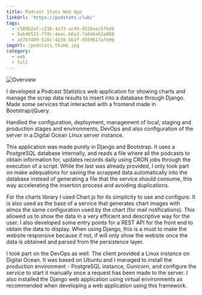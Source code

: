 ```yaml
---
title: Podcast Stats Web App
linkUrl: 'https://podstats.club/'
tags:
  - c509b2a7-c216-4a73-ac49-8528aec5f6d0
  - 9abd6515-7f8c-4eec-b6a2-7a848a62a008
  - ad7bf409-520c-4230-bb2f-d569617afe06
imgUrl: /podstats_thumb.jpg
category:
  - web
  - full
---
```


![Overview](/podstats.jpg)

I developed a Podcast Statistics web application for showing charts and manage the scrap data results to insert into a database through Django. Made some services that interacted with a frontend made in Bootstrap/jQuery.

Handled the configuration, deployment, management of local, staging and production stages and environments, DevOps and also configuration of the server in a Digital Ocean Linux server instance.

This application was made purely in Django and Bootstrap. It uses a PostgreSQL database internally, and reads a file where all the podcasts to obtain information for, updates records daily using CRON jobs through the execution of a script. While the last was already provided, I only took part on make adequations for saving the scrapped data automatically into the database instead of generating a file that the service should consume, this way accelerating the insertion process and avoiding duplications.

For the charts library I used Chart.js for its simplicity to use and configure. It is also used as the base of a service that generates chart images with almos the same configuration used by the chart (for mail notifications). This allowed us to show the data in a very efficient and descriptive way for the user. I also developed some entry points for a REST API for the front end to obtain the data to display. When using Django, this is a must to make the website responsive because if not, if will only show the website once the data is obtained and parsed from the persistence layer.

I took part on the DevOps as well. The client provided a Linux instance on Digital Ocean. It was based on Ubuntu and I managed to install the production environment - PostgreSQL instance, Gunicorn, and configure the service to start it manually once a request has been made to the server. I also installed the Django web application using virtual environments as recommended when developing a web application using this framework.
